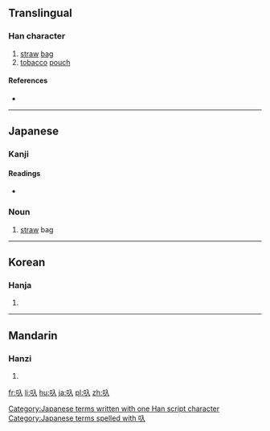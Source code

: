 ==Translingual==

===Han character===
{{Han char|rn=30|rad=口|as=02|sn=5|four=|canj=口人 (RO)|ids=⿰[[口]][[入]]}}

# [[straw]] [[bag]]
# [[tobacco]] [[pouch]]

====References====
* {{Han ref|kx=0174.091|dkj=03267|dj=0386.060|hdz=10570.050|uh=53FA|ud=21498}}

----

==Japanese==

===Kanji===
{{ja-kanji|grade=|rs=口02}}

====Readings====
* {{ja-readings|on=|kun=[[かます]] (kamasu)}}

===Noun===
{{ja-noun|k|hira=かます|rom=kamasu}} 

# [[straw]] bag 

[[Category:Japanese terms written with one Han script character]]
[[Category:Japanese terms spelled with 叺]]

----

==Korean==

===Hanja===
{{ko-hanja|hangeul=입|rv=ip|mr=ip}}

# {{defn|lang=ko|sort=口02}}

----

==Mandarin==

===Hanzi===
{{cmn-hanzi|pin=[[chǐ]] ([[chi3]])|wg=ch'ih<sup>3</sup>}}

# {{defn|lang=cmn|sort=口02}}

[[fr:叺]]
[[li:叺]]
[[hu:叺]]
[[ja:叺]]
[[pl:叺]]
[[zh:叺]]